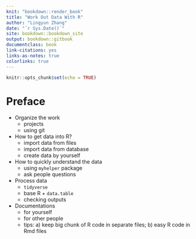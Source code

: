 ```yaml
--- 
knit: "bookdown::render_book"
title: "Work Out Data With R"
author: "Lingyun Zhang"
date: "`r Sys.Date()`"
site: bookdown::bookdown_site
output: bookdown::gitbook
documentclass: book
link-citations: yes
links-as-notes: true
colorlinks: true
---
```



```r
knitr::opts_chunk$set(echo = TRUE)
```


# Preface {-}

- Organize the work
    - projects
    - using git
- How to get data into R?
    - import data from files
    - import data from database
    - create data by yourself
- How to quickly understand the data
    - using `myhelper` package
    - ask people questions
- Process data
   - `tidyverse`
   - base R + `data.table`
   - checking outputs
- Documentations
   - for yourself
   - for other people
   - tips: a) keep big chunk of R code in separate files; b) easy R code in Rmd files 
   
